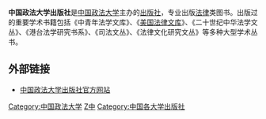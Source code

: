 '''中国政法大学出版社'''是[[中国政法大学|中国政法大学]]主办的[[出版社|出版社]]，专业出版[[法律|法律]]类图书。出版过的重要学术书籍包括《中青年法学文库》、《[[美国法律文库|美国法律文库]]》、《二十世纪中华法学文丛》、《港台法学研究书系》、《司法文丛》、《法律文化研究文丛》等多种大型学术丛书。

==外部链接==
* [http://www.cuplpress.com 中国政法大学出版社官方网站]{{Wayback|url=http://www.cuplpress.com/ |date=20170620104733 }}

{{Newspaper-stub}}

[[Category:中国政法大学|Category:中国政法大学]]
[[Category:中华人民共和国出版社|Z中]]
[[Category:中国各大学出版社|Category:中国各大学出版社]]
